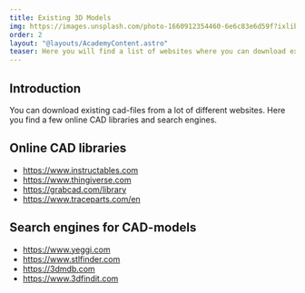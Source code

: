 ```yaml
---
title: Existing 3D Models
img: https://images.unsplash.com/photo-1660912354460-6e6c83e6d59f?ixlib=rb-4.0.3&ixid=MnwxMjA3fDB8MHxwaG90by1wYWdlfHx8fGVufDB8fHx8&auto=format&fit=crop&w=1964&q=80
order: 2
layout: "@layouts/AcademyContent.astro"
teaser: Here you will find a list of websites where you can download existing 3D files.
---
```


## Introduction

You can download existing cad-files from a lot of different websites. Here you find a few online CAD libraries and search engines.

## Online CAD libraries

- https://www.instructables.com
- https://www.thingiverse.com
- https://grabcad.com/library
- https://www.traceparts.com/en

## Search engines for CAD-models

- https://www.yeggi.com
- https://www.stlfinder.com
- https://3dmdb.com
- https://www.3dfindit.com
